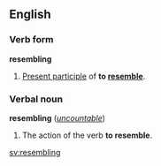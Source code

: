 ==English==
===Verb form===
'''resembling'''
 
#[[Present participle]] of '''to [[resemble]]'''.
 
===Verbal noun===
'''resembling''' (''[[uncountable]]'')
 
#The action of the verb '''to resemble'''.

[[sv:resembling]]